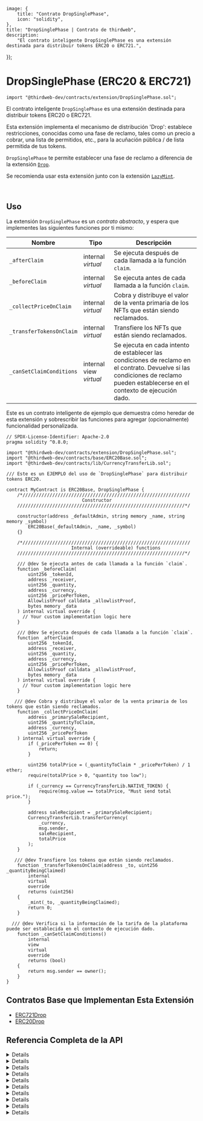 
	image: {
		title: "Contrato DropSinglePhase",
		icon: "solidity",
	},
	title: "DropSinglePhase | Contrato de thirdweb",
	description:
		"El contrato inteligente DropSinglePhase es una extensión destinada para distribuir tokens ERC20 o ERC721.",
});

# DropSinglePhase (ERC20 & ERC721)

```solidity
import "@thirdweb-dev/contracts/extension/DropSinglePhase.sol";
```

El contrato inteligente `DropSinglePhase` es una extensión destinada para distribuir tokens ERC20 o ERC721.

Esta extensión implementa el mecanismo de distribución 'Drop': establece restricciones, conocidas como una fase de reclamo, tales como un precio a cobrar, una lista de permitidos, etc., para la acuñación pública / de lista permitida de tus tokens.

`DropSinglePhase` te permite establecer una fase de reclamo a diferencia de la extensión [`Drop`](/contracts/build/extensions/general/Drop).

<Callout title="info" variant="info">

Se recomienda usar esta extensión junto con la extensión [`LazyMint`](/contracts/build/extensions/general/LazyMint).

</Callout>

<br />

<GithubButtonLink href="https://github.com/thirdweb-dev/contracts/blob/main/contracts/extension/DropSinglePhase.sol" />

## Uso

La extensión `DropSinglePhase` es un _contrato abstracto_, y espera que implementes las siguientes funciones por ti mismo:

| Nombre                     | Tipo                    | Descripción                                                                                                                                      |
| -------------------------- | ----------------------- | ------------------------------------------------------------------------------------------------------------------------------------------------ |
| `_afterClaim`              | internal _virtual_       | Se ejecuta después de cada llamada a la función `claim`.                                                                                         |
| `_beforeClaim`             | internal _virtual_       | Se ejecuta antes de cada llamada a la función `claim`.                                                                                          |
| `_collectPriceOnClaim`     | internal _virtual_       | Cobra y distribuye el valor de la venta primaria de los NFTs que están siendo reclamados.                                                        |
| `_transferTokensOnClaim`   | internal _virtual_       | Transfiere los NFTs que están siendo reclamados.                                                                                                |
| `_canSetClaimConditions`   | internal view _virtual_  | Se ejecuta en cada intento de establecer las condiciones de reclamo en el contrato. Devuelve si las condiciones de reclamo pueden establecerse en el contexto de ejecución dado. |

Este es un contrato inteligente de ejemplo que demuestra cómo heredar de esta extensión y sobrescribir las funciones para agregar (opcionalmente) funcionalidad personalizada.

```solidity
// SPDX-License-Identifier: Apache-2.0
pragma solidity ^0.8.0;

import "@thirdweb-dev/contracts/extension/DropSinglePhase.sol";
import "@thirdweb-dev/contracts/base/ERC20Base.sol";
import "@thirdweb-dev/contracts/lib/CurrencyTransferLib.sol";

/// Este es un EJEMPLO del uso de `DropSinglePhase` para distribuir tokens ERC20.

contract MyContract is ERC20Base, DropSinglePhase {
    /*//////////////////////////////////////////////////////////////
                            Constructor
    //////////////////////////////////////////////////////////////*/

    constructor(address _defaultAdmin, string memory _name, string memory _symbol)
        ERC20Base(_defaultAdmin, _name, _symbol)
    {}

    /*//////////////////////////////////////////////////////////////
                        Internal (overrideable) functions
    //////////////////////////////////////////////////////////////*/

    /// @dev Se ejecuta antes de cada llamada a la función `claim`.
    function _beforeClaim(
        uint256 _tokenId,
        address _receiver,
        uint256 _quantity,
        address _currency,
        uint256 _pricePerToken,
        AllowlistProof calldata _allowlistProof,
        bytes memory _data
    ) internal virtual override {
      // Your custom implementation logic here
    }

    /// @dev Se ejecuta después de cada llamada a la función `claim`.
    function _afterClaim(
        uint256 _tokenId,
        address _receiver,
        uint256 _quantity,
        address _currency,
        uint256 _pricePerToken,
        AllowlistProof calldata _allowlistProof,
        bytes memory _data
    ) internal virtual override {
      // Your custom implementation logic here
    }

   /// @dev Cobra y distribuye el valor de la venta primaria de los tokens que están siendo reclamados.
    function _collectPriceOnClaim(
        address _primarySaleRecipient,
        uint256 _quantityToClaim,
        address _currency,
        uint256 _pricePerToken
    ) internal virtual override {
        if (_pricePerToken == 0) {
            return;
        }

        uint256 totalPrice = (_quantityToClaim * _pricePerToken) / 1 ether;
        require(totalPrice > 0, "quantity too low");

        if (_currency == CurrencyTransferLib.NATIVE_TOKEN) {
            require(msg.value == totalPrice, "Must send total price.");
        }

        address saleRecipient = _primarySaleRecipient;
        CurrencyTransferLib.transferCurrency(
            _currency,
            msg.sender,
            saleRecipient,
            totalPrice
        );
    }

   /// @dev Transfiere los tokens que están siendo reclamados.
    function _transferTokensOnClaim(address _to, uint256 _quantityBeingClaimed)
        internal
        virtual
        override
        returns (uint256)
    {
        _mint(_to, _quantityBeingClaimed);
        return 0;
    }

  /// @dev Verifica si la información de la tarifa de la plataforma puede ser establecida en el contexto de ejecución dado.
    function _canSetClaimConditions()
        internal
        view
        virtual
        override
        returns (bool)
    {
        return msg.sender == owner();
    }
}
```

## Contratos Base que Implementan Esta Extensión

- [ERC721Drop](/contracts/build/base-contracts/erc-721/drop)
- [ERC20Drop](/contracts/build/extensions/erc-1155/ERC1155Claimable)

## Referencia Completa de la API

<Details summary="claim">

```solidity
function claim(
    address receiver,
    uint256 quantity,
    address currency,
    uint256 pricePerToken,
    AllowlistProof calldata allowlistProof,
    bytes memory data
) external payable;
```

- Permite que una cuenta reclame una cantidad dada de tokens.
- Parámetro `receiver`: El receptor de los tokens a reclamar.
- Parámetro `quantity`: La cantidad de tokens a reclamar.
- Parámetro `currency`: La moneda con la que pagar por el reclamo.
- Parámetro `pricePerToken`: El precio por token a pagar por el reclamo.
- Parámetro `allowlistProof`: La prueba de la inclusión del reclamante en la lista permitida del merkle root.
- Parámetro `data`: Datos arbitrarios en bytes que pueden ser utilizados en la implementación de esta interfaz.

</Details>

<Details summary="setClaimConditions">

```solidity
struct ClaimCondition {
    uint256 startTimestamp;
    uint256 maxClaimableSupply;
    uint256 supplyClaimed;
    uint256 quantityLimitPerWallet;
    bytes32 merkleRoot;
    uint256 pricePerToken;
    address currency;
    string metadata;
}

function setClaimConditions(ClaimCondition calldata phase, bool resetClaimEligibility) external;
```

- Permite que una billetera autorizada establezca las condiciones de reclamo para el contrato.
- Parámetro `phase`: El conjunto de restricciones que se aplicarán a la acuñación de tokens en el contrato.
  - `startTimestamp`: La marca de tiempo unix después de la cual se aplican las condiciones de reclamo.
  - `maxClaimableSupply`: El número total máximo de tokens que se pueden reclamar bajo la condición de reclamo.
  - `supplyClaimed`: En un momento dado, el número de tokens que han sido reclamados bajo la condición de reclamo.
  - `quantityLimitPerWallet`: El número máximo de tokens que puede reclamar una billetera.
  - `merkleRoot`: La lista de direcciones permitidas que pueden reclamar tokens bajo la condición de reclamo.
  - `pricePerToken`: El precio requerido para pagar por cada token reclamado.
  - `currency`: La moneda en la que debe pagarse el precio.
  - `metadata`: Metadatos de la condición de reclamo.
- Parámetro `resetClaimEligibility`: Si se deben trasladar las restricciones activas para las billeteras que reclamaron tokens en la condición de reclamo actual (por ejemplo, la siguiente marca de tiempo de reclamo válida para una billetera dada).
- La función `_canSetClaimConditions` se ejecuta en cada llamada a esta función. Si el valor devuelto de `_canSetClaimConditions` es `false`, la llamada a `setClaimConditions` se revertirá.

</Details>

<Details summary="verifyClaim">

```solidity
struct AllowlistProof {
    bytes32[] proof;
    uint256 quantityLimitPerWallet;
    uint256 pricePerToken;
    address currency;
}

function verifyClaim(
    address claimer,
    uint256 quantity,
    address currency,
    uint256 pricePerToken,
    AllowlistProof calldata allowlistProof
) public view returns (bool isOverride);
```

- Verifica una solicitud para reclamar tokens contra los criterios de la condición de reclamo activa.
- Parámetro `claimer`: La billetera que está reclamando los tokens.
- Parámetro `quantity`: La cantidad de tokens a reclamar.
- Parámetro `currency`: La moneda con la que pagar el precio por el reclamo.
- Parámetro `pricePerToken`: El precio a pagar por cada token reclamado.
- Parámetro `allowlistProof`: Estructura que contiene los siguientes elementos:
  - `proof`: Prueba de la inclusión de la billetera concerniente en una lista permitida.
  - `quantityLimitPerWallet`: La cantidad total de tokens que la billetera de la lista permitida es elegible para reclamar con el tiempo.
  - `pricePerToken`: El precio por token que la billetera de la lista permitida debe pagar para reclamar tokens.
  - `currency`: La moneda en la que la billetera de la lista permitida debe pagar el precio para reclamar tokens.

</Details>

<Details summary="getSupplyClaimedByWallet">

```solidity
function getSupplyClaimedByWallet(address claimer) public view returns (uint256);
```

- Devuelve el número de tokens reclamados por una billetera bajo la condición activa.
- Parámetro `claimer`: La billetera que está reclamando los tokens.

</Details>

<Details summary="_dropMsgSender">

```solidity
function _dropMsgSender() internal virtual returns (address);
```

- Expone la capacidad de sobrescribir el remitente del mensaje (msg sender).

</Details>

<Details summary="_beforeClaim">

```solidity
function _beforeClaim(
    address receiver,
    uint256 quantity,
    address currency,
    uint256 pricePerToken,
    AllowlistProof calldata allowlistProof,
    bytes memory data
) internal virtual
```

- Se ejecuta antes de cada llamada a la función `claim`. Expone la capacidad de agregar lógica personalizada que se ejecute antes de cada reclamo de tokens.
- Parámetro `receiver`: El receptor de los tokens a reclamar.
- Parámetro `quantity`: La cantidad de tokens a reclamar.
- Parámetro `currency`: La moneda con la que pagar por el reclamo.
- Parámetro `pricePerToken`: El precio por token a pagar por el reclamo.
- Parámetro `allowlistProof`: La prueba de la inclusión del reclamante en la lista permitida del merkle root.
- Parámetro `data`: Datos arbitrarios en bytes que pueden ser utilizados en la implementación de esta interfaz.

</Details>

<Details summary="_afterClaim">

```solidity
function _afterClaim(
    address receiver,
    uint256 quantity,
    address currency,
    uint256 pricePerToken,
    AllowlistProof calldata allowlistProof,
    bytes memory data
) internal virtual
```

- Se ejecuta después de cada llamada a la función `claim`. Expone la capacidad de agregar lógica personalizada que se ejecute después de cada reclamo de tokens.
- Parámetro `receiver`: El receptor de los tokens a reclamar.
- Parámetro `quantity`: La cantidad de tokens a reclamar.
- Parámetro `currency`: La moneda con la que pagar por el reclamo.
- Parámetro `pricePerToken`: El precio por token a pagar por el reclamo.
- Parámetro `allowlistProof`: La prueba de la inclusión del reclamante en la lista permitida del merkle root.
- Parámetro `data`: Datos arbitrarios en bytes que pueden ser utilizados en la implementación de esta interfaz.

</Details>

<Details summary="_collectPriceOnClaim">

```solidity
function _collectPriceOnClaim(
    address primarySaleRecipient,
    uint256 quantityToClaim,
    address currency,
    uint256 pricePerToken
) internal virtual;
```

- Cobra y distribuye el valor de la venta primaria de los tokens que están siendo reclamados.
- Parámetro `primarySaleRecipient`: El receptor del valor de la venta primaria generado a partir de un reclamo.
- Parámetro `quantityToClaim`: La cantidad de tokens que están siendo reclamados.
- Parámetro `currency`: La moneda utilizada para pagar el reclamo.
- Parámetro `pricePerToken`: El precio por token a pagar por el reclamo.

</Details>

<Details summary="_transferTokensOnClaim">

```solidity
function _transferTokensOnClaim(address to, uint256 quantityBeingClaimed)
    internal
    virtual
    returns (uint256 startTokenId);
```

- Transfiere los tokens que están siendo reclamados al receptor correspondiente.
- Parámetro `to`: El receptor de los tokens para el reclamo.
- Parámetro `quantityBeingClaimed`: La cantidad de tokens que están siendo reclamados.

</Details>

<Details summary="_canSetClaimConditions">

```solidity
function _canSetClaimConditions() internal view virtual returns (bool);
```

- Se ejecuta en cada llamada a la función `setClaimConditions`.
- Devuelve si las condiciones de reclamo pueden establecerse en el contexto de ejecución dado.
- Por ejemplo, esta función puede verificar si la billetera que llama a `setClaimConditions` es el propietario del contrato, y hacer cumplir que solo el propietario pueda llamar exitosamente a `setClaimConditions`.

</Details>
